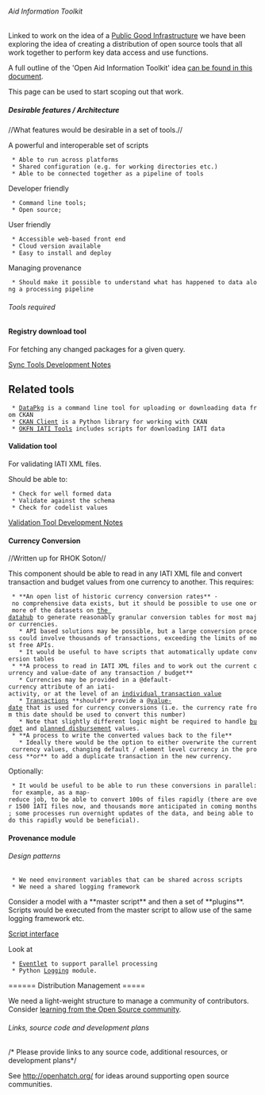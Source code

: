 ====== Aid Information Toolkit ======
{{:tools:toolkit:openaidtoolkit.png?200 |}}
Linked to work on the idea of a [[roadmap:create_iati_public_good_architecture_blueprints|Public Good Infrastructure]] we have been exploring the idea of creating a distribution of open source tools that all work together to perform key data access and use functions.

A full outline of the 'Open Aid Information Toolkit' idea [[https://docs.google.com/document/pub?id=1hsBLPzBxL3FQ7WdRutLlE19iw7pY_7k14e1I_p9zm3E|can be found in this document]].

This page can be used to start scoping out that work.

{{:tools:toolkit:toolkitlayers.png|}}

===== Desirable features / Architecture =====

//What features would be desirable in a set of tools.//

A powerful and interoperable set of scripts

  * Able to run across platforms
  * Shared configuration (e.g. for working directories etc.)
  * Able to be connected together as a pipeline of tools

Developer friendly
  * Command line tools;
  * Open source;

User friendly
  * Accessible web-based front end
  * Cloud version available
  * Easy to install and deploy

Managing provenance
  * Should make it possible to understand what has happened to data along a processing pipeline

====== Tools required ======

==== Registry download tool ====

For fetching any changed packages for a given query. 

[[sync_tools|Sync Tools Development Notes]]

== Related tools ==

  * [[http://packages.python.org/datapkg/|DataPkg]] is a command line tool for uploading or downloading data from CKAN
  * [[http://pypi.python.org/pypi/ckanclient|CKAN Client]] is a Python library for working with CKAN
  * [[https://github.com/okfn/iatitools/blob/master/1-iatidownload.py|OKFN IATI Tools]] includes scripts for downloading IATI data

==== Validation tool ====

For validating IATI XML files.

Should be able to:
  * Check for well formed data
  * Validate against the schema
  * Check for codelist values

[[validation_tool|Validation Tool Development Notes]]

==== Currency Conversion ====
//Written up for RHOK Soton//

This component should be able to read in any IATI XML file and convert transaction and budget values from one currency to another. This requires:

  * **An open list of historic currency conversion rates** - no comprehensive data exists, but it should be possible to use one or more of the datasets on [[http://datahub.io/dataset?q=currency+conversion|the datahub]] to generate reasonably granular conversion tables for most major currencies. 
    * API based solutions may be possible, but a large conversion process could involve thousands of transactions, exceeding the limits of most free APIs.
    * It would be useful to have scripts that automatically update conversion tables 
  * **A process to read in IATI XML files and to work out the current currency and value-date of any transaction / budget**
    * Currencies may be provided in a @default-currency attribute of an iati-activity, or at the level of an [[http://iatistandard.org/activities-standard/financial-transaction/transaction-value|individual transaction value]]
    * [[http://iatistandard.org/activities-standard/financial-transaction|Transactions]] **should** provide a [[http://iatistandard.org/activities-standard/financial-transaction/transaction-value|@value-date]] that is used for currency conversions (i.e. the currency rate from this date should be used to convert this number)
    * Note that slightly different logic might be required to handle [[http://iatistandard.org/activities-standard/financial/activity-budgets|budget]] and [[http://iatistandard.org/activities-standard/financial/planned-disbursements|planned disbursement]] values.
  * **A process to write the converted values back to the file**
    * Ideally there would be the option to either overwrite the current currency values, changing default / element level currency in the process **or** to add a duplicate transaction in the new currency.

Optionally: 
  * It would be useful to be able to run these conversions in parallel: for example, as a map-reduce job, to be able to convert 100s of files rapidly (there are over 1500 IATI files now, and thousands more anticipated in coming months; some processes run overnight updates of the data, and being able to do this rapidly would be beneficial). 
==== Provenance module ====
====== Design patterns ======

  * We need environment variables that can be shared across scripts
  * We need a shared logging framework

Consider a model with a **master script** and then a set of **plugins**. Scripts would be executed from the master script to allow use of the same logging framework etc. 

[[Script interface]]

Look at
  * [[http://eventlet.net/doc/design_patterns.html|Eventlet]] to support parallel processing
  * Python [[http://docs.python.org/library/logging.html|Logging]] module.

====== Distribution Management =====

We need a light-weight structure to manage a community of contributors. Consider [[http://dl.acm.org/citation.cfm?doid=567793.567795|learning from the Open Source community]]. 

====== Links, source code and development plans ======
/* Please provide links to any source code, additional resources, or development plans*/

See [[http://openhatch.org/]] for ideas around supporting open source communities.